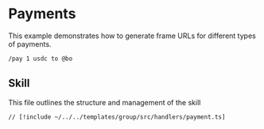 # Payments

This example demonstrates how to generate frame URLs for different types of payments.

```bash [cmd]
/pay 1 usdc to @bo
```

## Skill

This file outlines the structure and management of the skill

```tsx [src/handlers/payment.ts]
// [!include ~/../../templates/group/src/handlers/payment.ts]
```

